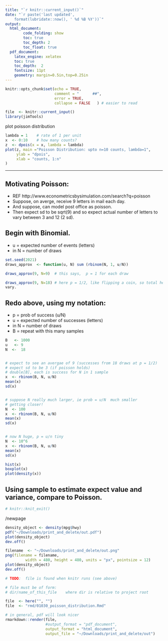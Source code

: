 ```yaml
---
title: "`r knitr::current_input()`"
date: "`r paste('last updated', 
    format(lubridate::now(), ' %d %B %Y'))`"
output:   
  html_document:  
        code_folding: show
        toc: true 
        toc_depth: 2
        toc_float: true
  pdf_document:   
    latex_engine: xelatex  
    toc: true
    toc_depth:  2   
    fontsize: 11pt   
    geometry: margin=0.5in,top=0.25in   
---
```


<!-- 
code_folding: hide   to turn off

set cul   "cursorline
cc=+1			"colorcolumn is 1 more than tw

vim: to format all urls for md
s/https.*/[&]()/g
-->

```r
knitr::opts_chunk$set(echo = TRUE,
                      comment = "      ##",
                      error = TRUE,
                      collapse = FALSE   ) # easier to read

file  <- knitr::current_input() 
library(jimTools)
```



plot poisson distribution
```r
lambda = 1    # rate of 1 per unit
x  <- 0:10    # how many counts?
z  <- dpois(x = x, lambda = lambda)
plot(z, main ="Poisson Distribution: upto n=10 counts, lambda=1",
     ylab = "dpois",
     xlab = "counts, 1:n"
)

```

***


## Motivating Poisson:
  * REF  http://www.econometricsbysimulation.com/search?q=poisson
  * Suppose, on averge, receive 9 letters in mail each day.
  * And suppose, can model post office as poisson.
  * Then expect sd to be sqrt(9) and so expect actual number of letters to vary
    between 3 and 12  (2 sd).

## Begin with Binomial.
  * u = expected number of events (letters)
  * in N = number of draws

```r

set.seed(2021)
draws_approx  <- function(u, N) sum (rbinom(N, 1, u/N))

draws_approx(9, N=9)  # this says,  p = 1 for each draw

draws_approx(9, N=18) # here p = 1/2, like flipping a coin, so total heads will
vary.
```
## Redo above, using my notation:
*  p = prob of success (u/N)
*  u = expected number of successes (letters)
*  in N = number of draws
*  B = repeat with this many samples
```r

B   <- 1000
u   <- 9
N  <-  18


# expect to see an avergae of 9 (successes from 18 draws at p = 1/2)
# expect sd to be 3 (if poisson holds)
# double[B], each is success for N in 1 sample
x  <- rbinom(B, N, u/N)
mean(x)
sd(x)


# suppose N really much larger, ie prob = u/N  much smaller
# getting closer!
N  <- 100
x  <- rbinom(B, N, u/N)
mean(x)
sd(x)


# now N huge, p = u/n tiny
N  <- 10^6
x  <- rbinom(B, N, u/N)
mean(x)
sd(x)

hist(x)
boxplot(x)
plot(density(x))

```


## Using sample to estimate expect value and variance, compare to Poisson.


```r
# knitr::knit_exit()
```

/newpage

```r
density_object <- density(mpg$hwy)
pdf("~/Downloads/print_and_delete/out.pdf")
plot(density_object)
dev.off()
```

```r
filename  <- "~/Downloads/print_and_delete/out.png"
png(filename = filename,
         width = 480, height = 480, units = "px", pointsize = 12)
plot(density_object)
dev.off()
```
```r
# TODO:  file is found when knitr runs (see above)

# file must be of form:
# dir/name_of_this_file    where dir is relative to project root

file  <- here("", "")
file  <- "rmd/01030_poisson_distribution.Rmd"

# in general, pdf will look nicer
rmarkdown::render(file,
                  #output_format = "pdf_document",
                  output_format = "html_document",
                  output_file = "~/Downloads/print_and_delete/out")
```
